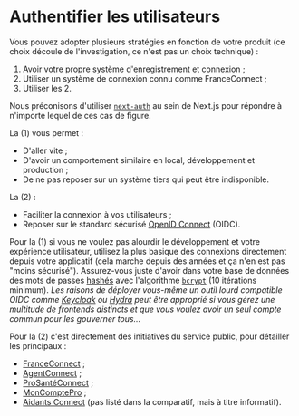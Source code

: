 
# Authentifier les utilisateurs

Vous pouvez adopter plusieurs stratégies en fonction de votre produit (ce choix découle de l'investigation, ce n'est pas un choix technique) :

1.  Avoir votre propre système d'enregistrement et connexion ;
2.  Utiliser un système de connexion connu comme FranceConnect ;
3.  Utiliser les 2.

Nous préconisons d'utiliser [`next-auth`](https://github.com/nextauthjs/next-auth) au sein de Next.js pour répondre à n'importe lequel de ces cas de figure.

La (1) vous permet :

- D'aller vite ;
- D'avoir un comportement similaire en local, développement et production ;
- De ne pas reposer sur un système tiers qui peut être indisponible.

La (2) :

- Faciliter la connexion à vos utilisateurs ;
- Reposer sur le standard sécurisé [OpenID Connect](https://fr.wikipedia.org/wiki/OpenID_Connect) (OIDC).

Pour la (1) si vous ne voulez pas alourdir le développement et votre expérience utilisateur, utilisez la plus basique des connexions directement depuis votre applicatif (cela marche depuis des années et ça n'en est pas "moins sécurisé"). Assurez-vous juste d'avoir dans votre base de données des mots de passes [hashés](https://en.wikipedia.org/wiki/Hash_function) avec l'algorithme [`bcrypt`](https://github.com/kelektiv/node.bcrypt.js/) (10 itérations minimum). _Les raisons de déployer vous-même un outil lourd compatible OIDC comme [Keycloak](https://www.keycloak.org/) ou [Hydra](https://www.ory.sh/hydra/) peut être approprié si vous gérez une multitude de frontends distincts et que vous voulez avoir un seul compte commun pour les gouverner tous…_

Pour la (2) c'est directement des initiatives du service public, pour détailler les principaux :

- [FranceConnect](https://franceconnect.gouv.fr/) ;
- [AgentConnect](https://agentconnect.gouv.fr/) ;
- [ProSantéConnect](https://esante.gouv.fr/) ;
- [MonComptePro](https://moncomptepro.beta.gouv.fr/) ;
- [Aidants Connect](https://aidantsconnect.beta.gouv.fr/) (pas listé dans la comparatif, mais à titre informatif).

<CaptionedImage src={SolutionsComparison} alt="" caption="Comparatif fait par MonComptePro" source="https://moncomptepro.beta.gouv.fr/partenaire" />
